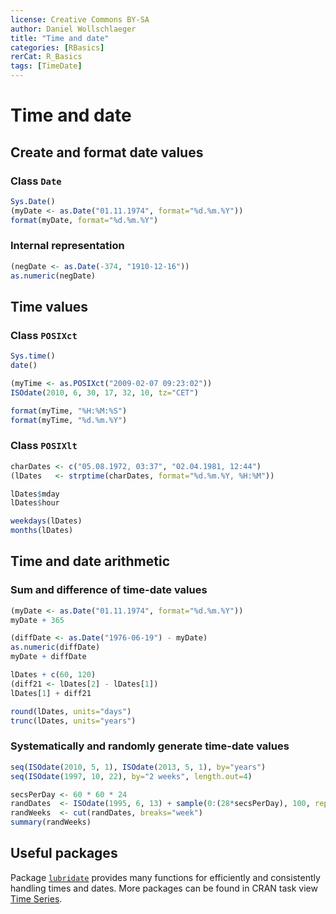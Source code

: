 ---
license: Creative Commons BY-SA
author: Daniel Wollschlaeger
title: "Time and date"
categories: [RBasics]
rerCat: R_Basics
tags: [TimeDate]
---

Time and date
=========================

Create and format date values
-------------------------

### Class `Date`

```{r}
Sys.Date()
(myDate <- as.Date("01.11.1974", format="%d.%m.%Y"))
format(myDate, format="%d.%m.%Y")
```

### Internal representation

```{r}
(negDate <- as.Date(-374, "1910-12-16"))
as.numeric(negDate)
```

Time values
-------------------------

### Class `POSIXct`

```{r}
Sys.time()
date()
```

```{r}
(myTime <- as.POSIXct("2009-02-07 09:23:02"))
ISOdate(2010, 6, 30, 17, 32, 10, tz="CET")
```

```{r}
format(myTime, "%H:%M:%S")
format(myTime, "%d.%m.%Y")
```

### Class `POSIXlt`

```{r}
charDates <- c("05.08.1972, 03:37", "02.04.1981, 12:44")
(lDates   <- strptime(charDates, format="%d.%m.%Y, %H:%M"))
```

```{r}
lDates$mday
lDates$hour
```

```{r}
weekdays(lDates)
months(lDates)
```

Time and date arithmetic
-------------------------

### Sum and difference of time-date values

```{r}
(myDate <- as.Date("01.11.1974", format="%d.%m.%Y"))
myDate + 365
```

```{r}
(diffDate <- as.Date("1976-06-19") - myDate)
as.numeric(diffDate)
myDate + diffDate
```

```{r}
lDates + c(60, 120)
(diff21 <- lDates[2] - lDates[1])
lDates[1] + diff21
```

```{r}
round(lDates, units="days")
trunc(lDates, units="years")
```


### Systematically and randomly generate time-date values

```{r}
seq(ISOdate(2010, 5, 1), ISOdate(2013, 5, 1), by="years")
seq(ISOdate(1997, 10, 22), by="2 weeks", length.out=4)
```

```{r}
secsPerDay <- 60 * 60 * 24
randDates  <- ISOdate(1995, 6, 13) + sample(0:(28*secsPerDay), 100, replace=TRUE)
randWeeks  <- cut(randDates, breaks="week")
summary(randWeeks)
```

Useful packages
-------------------------

Package [`lubridate`](http://cran.r-project.org/package=lubridate) provides many functions for efficiently and consistently handling times and dates. More packages can be found in CRAN task view [Time Series](http://cran.r-project.org/web/views/TimeSeries.html).
